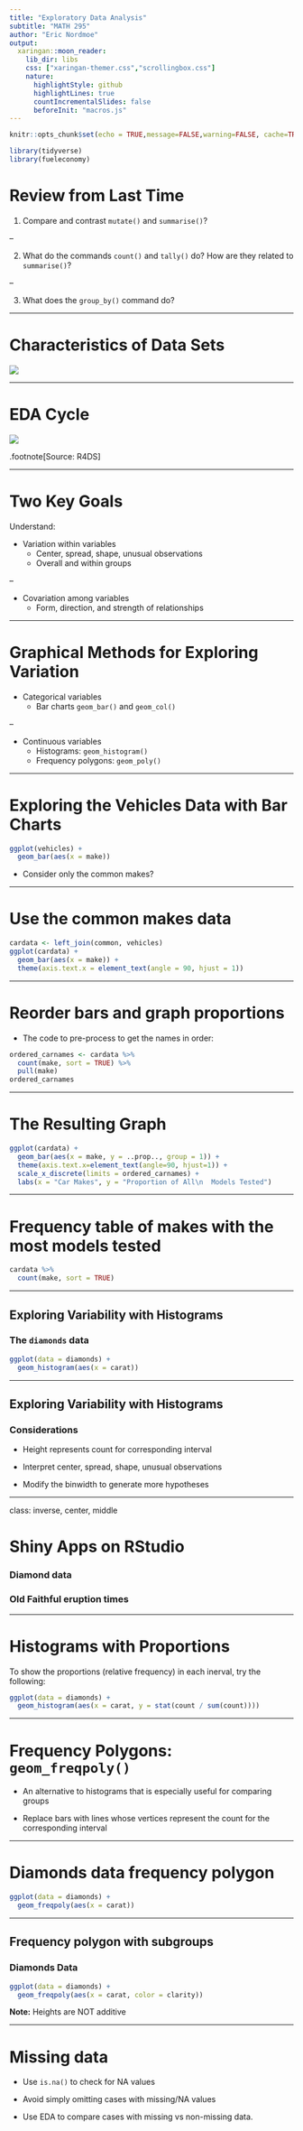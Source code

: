 ```yaml
---
title: "Exploratory Data Analysis"
subtitle: "MATH 295"
author: "Eric Nordmoe"
output:
  xaringan::moon_reader:
    lib_dir: libs
    css: ["xaringan-themer.css","scrollingbox.css"]
    nature:
      highlightStyle: github
      highlightLines: true
      countIncrementalSlides: false
      beforeInit: "macros.js"
---
```


```r
knitr::opts_chunk$set(echo = TRUE,message=FALSE,warning=FALSE, cache=TRUE)
```


```r
library(tidyverse)
library(fueleconomy)
```


# Review from Last Time

1. Compare and contrast `mutate()` and `summarise()`?

--

2. What do the commands `count()` and `tally()` do? How are they related to `summarise()`?

--

3. What does the `group_by()` command do?


---

# Characteristics of Data Sets

![](figs/data_set_notate.png)

---

# EDA Cycle 


![](figs/EDA_cycle.png)

.footnote[Source: R4DS]

---

#  Two Key Goals

Understand: 

* Variation within variables
    + Center, spread, shape, unusual observations
    + Overall and within groups

--

* Covariation among variables
    + Form, direction, and strength of relationships

---

# Graphical Methods for Exploring Variation

* Categorical variables
    + Bar charts `geom_bar()` and `geom_col()`
    
--
    
* Continuous variables
    + Histograms: `geom_histogram()`
    + Frequency polygons: `geom_poly()`
    
---

# Exploring the Vehicles Data with Bar Charts

```r
ggplot(vehicles) + 
  geom_bar(aes(x = make))
```

* Consider only the common makes?

---

#  Use the common makes data

```r
cardata <- left_join(common, vehicles)
ggplot(cardata) + 
  geom_bar(aes(x = make)) +
  theme(axis.text.x = element_text(angle = 90, hjust = 1))
```

---

#  Reorder bars and graph proportions

* The code to pre-process to get the names in order:

```r
ordered_carnames <- cardata %>% 
  count(make, sort = TRUE) %>%
  pull(make)
ordered_carnames
```
---

# The Resulting Graph

```r
ggplot(cardata) + 
  geom_bar(aes(x = make, y = ..prop.., group = 1)) +
  theme(axis.text.x=element_text(angle=90, hjust=1)) + 
  scale_x_discrete(limits = ordered_carnames) + 
  labs(x = "Car Makes", y = "Proportion of All\n  Models Tested")
```

---

# Frequency table of makes with the most models tested

```r
cardata %>% 
  count(make, sort = TRUE)
```

---

##  Exploring Variability with Histograms
### The `diamonds` data

```r
ggplot(data = diamonds) + 
  geom_histogram(aes(x = carat))
```

---

##  Exploring Variability with Histograms
###  Considerations

* Height represents count for corresponding interval

* Interpret center, spread, shape, unusual observations

* Modify the binwidth to generate more hypotheses

---

class: inverse, center, middle

# Shiny Apps on RStudio


### Diamond data

###  Old Faithful eruption times

---

# Histograms with Proportions

To show the  proportions (relative frequency) in each inerval, try the following:

```r
ggplot(data = diamonds) + 
  geom_histogram(aes(x = carat, y = stat(count / sum(count))))
```

---

# Frequency Polygons: `geom_freqpoly()`

* An alternative to histograms that is especially useful for comparing groups

* Replace bars with lines whose vertices represent the count for the corresponding interval

---

# Diamonds data frequency polygon  

```r
ggplot(data = diamonds) + 
  geom_freqpoly(aes(x = carat))
```

---

## Frequency polygon with subgroups 
### Diamonds Data

```r
ggplot(data = diamonds) + 
  geom_freqpoly(aes(x = carat, color = clarity))
```

**Note:** Heights are NOT additive

---

# Missing data

* Use `is.na()` to check for NA values

* Avoid simply omitting cases with missing/NA values

* Use EDA to compare cases with missing vs non-missing data.



